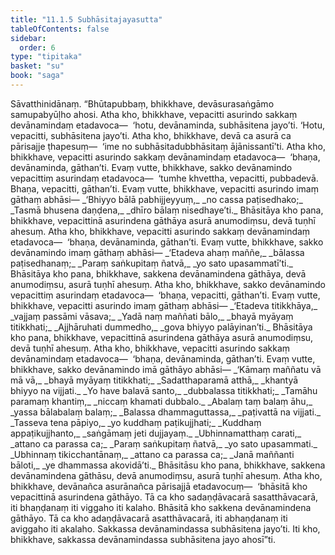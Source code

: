 ```yaml
---
title: "11.1.5 Subhāsitajayasutta"
tableOfContents: false
sidebar:
  order: 6
type: "tipitaka"
basket: "su"
book: "saga"
---
```



<DynamicBreadcrumb />

<Division number="251" book="saga">

<Paragraph number="1574" book="saga">
Sāvatthinidānaṃ. “Bhūtapubbaṃ, bhikkhave, devāsurasaṅgāmo samupabyūḷho ahosi. Atha kho, bhikkhave, vepacitti asurindo sakkaṃ devānamindaṃ etadavoca—  ‘hotu, devānaminda, subhāsitena jayo’ti. ‘Hotu, vepacitti, subhāsitena jayo’ti. Atha kho, bhikkhave, devā ca asurā ca pārisajje ṭhapesuṃ—  ‘ime no subhāsitadubbhāsitaṃ ājānissantī’ti. Atha kho, bhikkhave, vepacitti asurindo sakkaṃ devānamindaṃ etadavoca—  ‘bhaṇa, devānaminda, gāthan’ti. Evaṃ vutte, bhikkhave, sakko devānamindo vepacittiṃ asurindaṃ etadavoca—  ‘tumhe khvettha, vepacitti, pubbadevā. Bhaṇa, vepacitti, gāthan’ti. Evaṃ vutte, bhikkhave, vepacitti asurindo imaṃ gāthaṃ abhāsi—
</Paragraph>

<Paragraph number="1575" type="verses" book="saga">
_‘Bhiyyo bālā pabhijjeyyuṃ,_  
_no cassa paṭisedhako;_  
_Tasmā bhusena daṇḍena,_  
_dhīro bālaṃ nisedhaye’ti._  

</Paragraph>

<Paragraph number="1576" book="saga">
Bhāsitāya kho pana, bhikkhave, vepacittinā asurindena gāthāya asurā anumodiṃsu, devā tuṇhī ahesuṃ. Atha kho, bhikkhave, vepacitti asurindo sakkaṃ devānamindaṃ etadavoca—  ‘bhaṇa, devānaminda, gāthan’ti. Evaṃ vutte, bhikkhave, sakko devānamindo imaṃ gāthaṃ abhāsi—
</Paragraph>

<Paragraph number="1577" type="verses" book="saga">
_‘Etadeva ahaṃ maññe,_  
_bālassa paṭisedhanaṃ;_  
_Paraṃ saṅkupitaṃ ñatvā,_  
_yo sato upasammatī’ti._  

</Paragraph>

<Paragraph number="1578" book="saga">
Bhāsitāya kho pana, bhikkhave, sakkena devānamindena gāthāya, devā anumodiṃsu, asurā tuṇhī ahesuṃ. Atha kho, bhikkhave, sakko devānamindo vepacittiṃ asurindaṃ etadavoca—  ‘bhaṇa, vepacitti, gāthan’ti. Evaṃ vutte, bhikkhave, vepacitti asurindo imaṃ gāthaṃ abhāsi—
</Paragraph>

<Paragraph number="1579" type="verses" book="saga">
_‘Etadeva titikkhāya,_  
_vajjaṃ passāmi vāsava;_  
_Yadā naṃ maññati bālo,_  
_bhayā myāyaṃ titikkhati;_  
_Ajjhāruhati dummedho,_  
_gova bhiyyo palāyinan’ti._  

</Paragraph>

<Paragraph number="1580" book="saga">
Bhāsitāya kho pana, bhikkhave, vepacittinā asurindena gāthāya asurā anumodiṃsu, devā tuṇhī ahesuṃ. Atha kho, bhikkhave, vepacitti asurindo sakkaṃ devānamindaṃ etadavoca—  ‘bhaṇa, devānaminda, gāthan’ti. Evaṃ vutte, bhikkhave, sakko devānamindo imā gāthāyo abhāsi—
</Paragraph>

<Paragraph number="1581" type="verses" book="saga">
_‘Kāmaṃ maññatu vā mā vā,_  
_bhayā myāyaṃ titikkhati;_  
_Sadatthaparamā atthā,_  
_khantyā bhiyyo na vijjati._  

</Paragraph>

<Paragraph number="1582" type="verses" book="saga">
_Yo have balavā santo,_  
_dubbalassa titikkhati;_  
_Tamāhu paramaṃ khantiṃ,_  
_niccaṃ khamati dubbalo._  

</Paragraph>

<Paragraph number="1583" type="verses" book="saga">
_Abalaṃ taṃ balaṃ āhu,_  
_yassa bālabalaṃ balaṃ;_  
_Balassa dhammaguttassa,_  
_paṭivattā na vijjati._  

</Paragraph>

<Paragraph number="1584" type="verses" book="saga">
_Tasseva tena pāpiyo,_  
_yo kuddhaṃ paṭikujjhati;_  
_Kuddhaṃ appaṭikujjhanto,_  
_saṅgāmaṃ jeti dujjayaṃ._  

</Paragraph>

<Paragraph number="1585" type="verses" book="saga">
_Ubhinnamatthaṃ carati,_  
_attano ca parassa ca;_  
_Paraṃ saṅkupitaṃ ñatvā,_  
_yo sato upasammati._  

</Paragraph>

<Paragraph number="1586" type="verses" book="saga">
_Ubhinnaṃ tikicchantānaṃ,_  
_attano ca parassa ca;_  
_Janā maññanti bāloti,_  
_ye dhammassa akovidā’ti._  

</Paragraph>

<Paragraph number="1587" book="saga">
Bhāsitāsu kho pana, bhikkhave, sakkena devānamindena gāthāsu, devā anumodiṃsu, asurā tuṇhī ahesuṃ. Atha kho, bhikkhave, devānañca asurānañca pārisajjā etadavocuṃ—  ‘bhāsitā kho vepacittinā asurindena gāthāyo. Tā ca kho sadaṇḍāvacarā sasatthāvacarā, iti bhaṇḍanaṃ iti viggaho iti kalaho. Bhāsitā kho sakkena devānamindena gāthāyo. Tā ca kho adaṇḍāvacarā asatthāvacarā, iti abhaṇḍanaṃ iti aviggaho iti akalaho. Sakkassa devānamindassa subhāsitena jayo’ti. Iti kho, bhikkhave, sakkassa devānamindassa subhāsitena jayo ahosī”ti.
</Paragraph>
</Division>